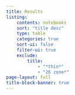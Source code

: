 ```yaml
---
title: Results
listing: 
    contents: notebooks 
    sort: "title desc"
    type: table 
    categories: true 
    sort-ui: false 
    filter-ui: true 
    exclude:
        title: 
            - "*thin*"
            - "26 zone*"
page-layout: full
title-block-banner: true
---
```

